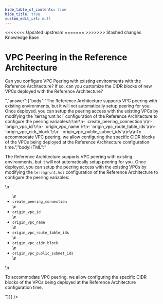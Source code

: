 ```yaml
---
hide_table_of_contents: true
hide_title: true
custom_edit_url: null
---
```



<head>
<<<<<<< Updated upstream
  <link rel="canonical" href="https://github.com/tnn-tnn-tnn-tnn-tnn-gruntwork-io/knowledge-base/discussions/36" />
=======
  <link rel="canonical" href="https://github.com/tnn-gruntwork-io/knowledge-base/discussions/36" />
>>>>>>> Stashed changes
</head>

<CenterLayout>
<span className="searchCategory">Knowledge Base</span>
<h1>VPC Peering in the Reference Architecture</h1>
<GitHub discussion={{"id":"D_kwDOF8slf84ANxxP","number":36,"author":{"login":"yorinasub17"},"title":"VPC Peering in the Reference Architecture","body":"Can you configure VPC Peering with existing environments with the Reference Architecture? If so, can you customize the CIDR blocks of new VPCs deployed with the Reference Architecture?","bodyHTML":"<p dir=\"auto\">Can you configure VPC Peering with existing environments with the Reference Architecture? If so, can you customize the CIDR blocks of new VPCs deployed with the Reference Architecture?</p>","answer":{"body":"The Reference Architecture supports VPC peering with existing environments, but it will not automatically setup peering for you. Once deployed, you can setup the peering access with the existing VPCs by modifying the `terragrunt.hcl` configuration of the Reference Architecture to configure the peering variables:\r\n\r\n- `create_peering_connection`\r\n- `origin_vpc_id`\r\n- `origin_vpc_name`\r\n- `origin_vpc_route_table_ids`\r\n- `origin_vpc_cidr_block`\r\n- `origin_vpc_public_subnet_ids`\r\n\r\nTo accommodate VPC peering, we allow configuring the specific CIDR blocks of the VPCs being deployed at the Reference Architecture configuration time.","bodyHTML":"<p dir=\"auto\">The Reference Architecture supports VPC peering with existing environments, but it will not automatically setup peering for you. Once deployed, you can setup the peering access with the existing VPCs by modifying the <code class=\"notranslate\">terragrunt.hcl</code> configuration of the Reference Architecture to configure the peering variables:</p>\n<ul dir=\"auto\">\n<li><code class=\"notranslate\">create_peering_connection</code></li>\n<li><code class=\"notranslate\">origin_vpc_id</code></li>\n<li><code class=\"notranslate\">origin_vpc_name</code></li>\n<li><code class=\"notranslate\">origin_vpc_route_table_ids</code></li>\n<li><code class=\"notranslate\">origin_vpc_cidr_block</code></li>\n<li><code class=\"notranslate\">origin_vpc_public_subnet_ids</code></li>\n</ul>\n<p dir=\"auto\">To accommodate VPC peering, we allow configuring the specific CIDR blocks of the VPCs being deployed at the Reference Architecture configuration time.</p>"}}} />

</CenterLayout>
  

<!-- ##DOCS-SOURCER-START
{
  "sourcePlugin": "github-discussions",
  "hash": "a4001c6dce689e8239d29db1422e2769"
}
##DOCS-SOURCER-END -->
